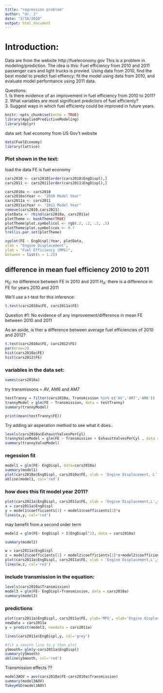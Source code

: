 ```yaml
---
title: "regression problem"
author: "dr. J"
date: "2/16/2020"
output: html_document
---
```


# Introduction:
Data are from the website http://fueleconomy.gov 
This is a problem in modeling/prediction.
The idea is this:  Fuel efficiency from 2010 and 2011 passenger cars and light trucks is provied.  Using data from 2010, find the best model to predict fuel effiency; fit the model using data from 2010, and evaluate model performance using 2011 data.  

Questions:  
1. Is there evidence of an improvement in fuel efficiency from 2010 to 2011?  
2. What variables are most significant predictors of fuel efficienty?  
3. Suggest ways in which fuel efficienty could be improved in future years.  


```r
knitr::opts_chunk$set(echo = TRUE)
library(AppliedPredictiveModeling)
library(dplyr)
```

data set: fuel economy from US Gov't website

```r
data(FuelEconomy)
library(lattice)

```
### Plot shown in the text:
load the data
FE is fuel economy

```r
cars2010 <- cars2010[order(cars2010$EngDispl),]
cars2011 <- cars2011[order(cars2011$EngDispl),]

cars2010a <- cars2010
cars2010a$Year <- "2010 Model Year"
cars2011a <- cars2011
cars2011a$Year <- "2011 Model Year"
remove(cars2010,cars2011)
plotData <- rbind(cars2010a, cars2011a)
plotTheme <- bookTheme(TRUE)
plotTheme$plot.symbol$col <- rgb(.2, .2, .2, .5)
plotTheme$plot.symbol$cex <- 0.7
trellis.par.set(plotTheme)

xyplot(FE ~ EngDispl|Year, plotData,
xlab = "Engine Displacement",
ylab = "Fuel Efficiency (MPG)",
between = list(x = 1.2))

```

## difference in mean fuel efficiency 2010 to 2011

$H_0$: no difference between FE in 2010 and 2011
$H_A$: there is a difference in FE for years 2010 and 2011

We'll use a t-test for this inference:

```r
t.test(cars2010a$FE, cars2011a$FE)
```
Question #1:
No evidence of any improvement/difference in mean FE between 2010 and 2011

As an aside, is ther a difference between average fuel efficiencies of 2010 and 2012?

```r
t.test(cars2010a$FE, cars2012$FE)
par(mrow=2)
hist(cars2010a$FE)
hist(cars2012$FE)
```



### variables in the data set:

```r
names(cars2010a)
```

try transmissons = AV, AM6 and AM7

```r
testTranny = filter(cars2010a, Transmission %in% c('AV','AM7','AM6'))
trannyModel = glm(FE ~ Transmission, data = testTranny)
summary(trannyModel)

print(mean(testTranny$FE))


```

Try adding air asperation method to see what it does..

```r
levels(cars2010a$ExhaustValvesPerCyl)
trannyValveModel = glm(FE ~ Transmission + ExhaustValvesPerCyl , data = testTranny)
summary(trannyValveModel)
```



### regession fit

```r
model1 = glm(FE~ EngDispl, data=cars2010a)
summary(model1)
plot(cars2010a$EngDispl, cars2010a$FE, xlab = 'Engine Displacement, L', ylab = 'Fuel Efficiency, MPG')
abline(model1, col='red')
```

### how does this fit model year 2011?
```r
plot(cars2011a$EngDispl, cars2011a$FE, xlab = 'Engine Displacement,L',ylab='MPG')
x = cars2011a$EngDispl
y = model1$coefficients[1] + model1$coefficients[2]*x
lines(x,y, col='red')
```



may benefit from a second order term

```r
model2 = glm(FE~ EngDispl + I(EngDispl^2), data = cars2010a)

summary(model2)

w = cars2011a$EngDispl
z = model2$coefficients[1] + model2$coefficients[2]*x+model2$coefficients[3]*x^2
plot(cars2011a$EngDispl, cars2011a$FE, xlab = 'Engine Displacement,L',ylab='MPG')
lines(w,z, col='red')
```

### include transmission in the equation:

```r
levels(cars2010a$Transmission)
model3 = glm(FE~ EngDispl+Transmission, data = cars2010a)
summary(model3)

```



### predictions
```r
plot(cars2011a$EngDispl, cars2011a$FE, ylab='MPG', xlab='Engine displacement, L')
newData = cars2011a
y = predict(model3, newdata = cars2011a)

lines(cars2011a$EngDispl,y, col='grey')

#fit a smooth line to y then plot
ySmooth= glm(y~cars2011a$EngDispl)
summary(ySmooth)
abline(ySmooth, col='red')

```

Transmission effects ??

```r

model3AOV = aov(cars2010a$FE~cars2010a$Transmission)
summary(model3AOV)
TukeyHSD(model3AOV)
```



